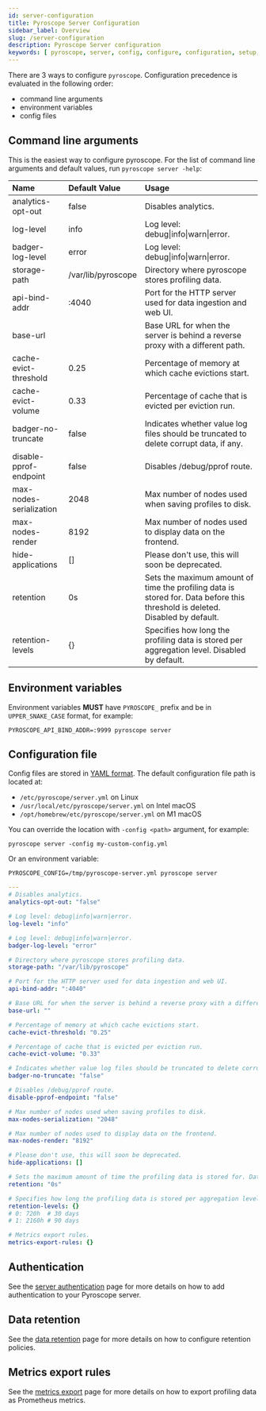 ```yaml
---
id: server-configuration
title: Pyroscope Server Configuration
sidebar_label: Overview
slug: /server-configuration
description: Pyroscope Server configuration
keywords: [ pyroscope, server, config, configure, configuration, setup, options, arguments, cli, env, environment, variables ]
---
```


There are 3 ways to configure `pyroscope`. Configuration precedence is evaluated in the following order:
* command line arguments
* environment variables
* config files

## Command line arguments

This is the easiest way to configure pyroscope. For the list of command line arguments and default values, run `pyroscope server -help`:

<!-- generate-sample-config:server:md -->
| Name | Default Value | Usage |
| :- | :- | :- |
| analytics-opt-out | false | Disables analytics. |
| log-level | info | Log level: debug&#124;info&#124;warn&#124;error. |
| badger-log-level | error | Log level: debug&#124;info&#124;warn&#124;error. |
| storage-path | /var/lib/pyroscope | Directory where pyroscope stores profiling data. |
| api-bind-addr | :4040 | Port for the HTTP server used for data ingestion and web UI. |
| base-url |  | Base URL for when the server is behind a reverse proxy with a different path. |
| cache-evict-threshold | 0.25 | Percentage of memory at which cache evictions start. |
| cache-evict-volume | 0.33 | Percentage of cache that is evicted per eviction run. |
| badger-no-truncate | false | Indicates whether value log files should be truncated to delete corrupt data, if any. |
| disable-pprof-endpoint | false | Disables /debug/pprof route. |
| max-nodes-serialization | 2048 | Max number of nodes used when saving profiles to disk. |
| max-nodes-render | 8192 | Max number of nodes used to display data on the frontend. |
| hide-applications | [] | Please don't use, this will soon be deprecated. |
| retention | 0s | Sets the maximum amount of time the profiling data is stored for. Data before this threshold is deleted. Disabled by default. |
| retention-levels | {} | Specifies how long the profiling data is stored per aggregation level. Disabled by default. |
<!-- /generate-sample-config -->

## Environment variables

Environment variables **MUST** have `PYROSCOPE_` prefix and be in `UPPER_SNAKE_CASE` format, for example:
```shell
PYROSCOPE_API_BIND_ADDR=:9999 pyroscope server
```

## Configuration file

Config files are stored in [YAML format](https://yaml.org/start.html). The default configuration file path is located at:

* `/etc/pyroscope/server.yml` on Linux
* `/usr/local/etc/pyroscope/server.yml` on Intel macOS
* `/opt/homebrew/etc/pyroscope/server.yml` on M1 macOS

You can override the location with `-config <path>` argument, for example:

```shell
pyroscope server -config my-custom-config.yml
```

Or an environment variable:

```
PYROSCOPE_CONFIG=/tmp/pyroscope-server.yml pyroscope server
```

<!-- generate-sample-config:server:yaml -->
```yaml
---
# Disables analytics.
analytics-opt-out: "false"

# Log level: debug|info|warn|error.
log-level: "info"

# Log level: debug|info|warn|error.
badger-log-level: "error"

# Directory where pyroscope stores profiling data.
storage-path: "/var/lib/pyroscope"

# Port for the HTTP server used for data ingestion and web UI.
api-bind-addr: ":4040"

# Base URL for when the server is behind a reverse proxy with a different path.
base-url: ""

# Percentage of memory at which cache evictions start.
cache-evict-threshold: "0.25"

# Percentage of cache that is evicted per eviction run.
cache-evict-volume: "0.33"

# Indicates whether value log files should be truncated to delete corrupt data, if any.
badger-no-truncate: "false"

# Disables /debug/pprof route.
disable-pprof-endpoint: "false"

# Max number of nodes used when saving profiles to disk.
max-nodes-serialization: "2048"

# Max number of nodes used to display data on the frontend.
max-nodes-render: "8192"

# Please don't use, this will soon be deprecated.
hide-applications: []

# Sets the maximum amount of time the profiling data is stored for. Data before this threshold is deleted. Disabled by default.
retention: "0s"

# Specifies how long the profiling data is stored per aggregation level. Disabled by default.
retention-levels: {}
# 0: 720h  # 30 days
# 1: 2160h # 90 days

# Metrics export rules.
metrics-export-rules: {}

```
<!-- /generate-sample-config -->

## Authentication
See the [server authentication](auth-google) page for more details on how to add authentication to your Pyroscope server.

## Data retention
See the [data retention](data-retention) page for more details on how to configure retention policies.

## Metrics export rules
See the [metrics export](metrics-export) page for more details on how to export profiling data as Prometheus metrics.
